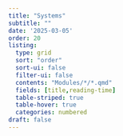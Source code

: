 ```yaml
---
title: "Systems"
subtitle: ""
date: '2025-03-05'
order: 20
listing:
  type: grid
  sort: "order"
  sort-ui: false
  filter-ui: false
  contents: "Modules/*/*.qmd"
  fields: [title,reading-time]
  table-striped: true
  table-hover: true
  categories: numbered
draft: false
---
```


